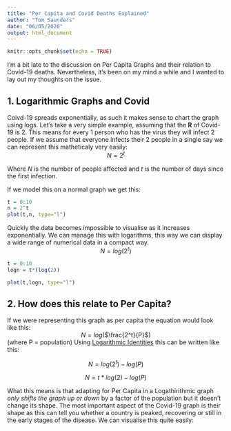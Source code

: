 ```yaml
---
title: "Per Capita and Covid Deaths Explained"
author: "Tom Saunders"
date: "06/05/2020"
output: html_document
---
```


```r
knitr::opts_chunk$set(echo = TRUE)
```

I'm a bit late to the discussion on Per Capita Graphs and their relation to Covid-19 deaths. Nevertheless, it's been on my mind a while and I wanted to lay out my thoughts on the issue.

## 1. Logarithmic Graphs and Covid

Coivd-19 spreads exponentially, as such it makes sense to chart the graph using logs. Let's take a very simple example, assuming that the **R** of Covid-19 is 2. This means for every 1 person who has the virus they will infect 2 people. If we assume that everyone infects their 2 people in a single say we can represent this matheticaly very easily:
<center>
$N = 2^t$
</center>
Where *N* is the number of people affected and *t* is the number of days since the first infection.

If we model this on a normal graph we get this:
```r
t = 0:10
n = 2^t
plot(t,n, type="l")

```


Quickly the data becomes impossible to visualise as it increases exponentially. We can manage this with logarithms, this way we can display a wide range of numerical data in a compact way.
<center>
$N = log(2^t)$
</center>

```r
t = 0:10
logn = t*(log(2))

plot(t,logn, type="l")

```

## 2. How does this relate to Per Capita?

If we were representing this graph as per capita the equation would look like this:
<center>
$N = log($$\frac{2^t}{P}$$)$
</center>
(where P = population)
Using [Logarithmic Identities]() this can be written like this:
<center>
$N = log(2^t) - log(P)$

$N = t*log(2) - log(P)$
</center>

What this means is that adapting for Per Capita in a Logathirithmic graph *only shifts the graph up or down* by a factor of the population but it doesn't change its shape. The most important aspect of the Covid-19 graph is their shape as this can tell you whether a country is peaked, recovering or still in the early stages of the disease. We can visualise this quite easily:



